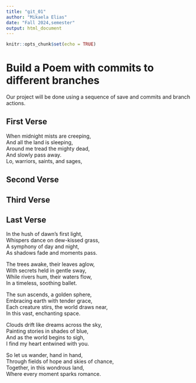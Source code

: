 ```yaml
---
title: "git_01"
author: "Mikaela Elias"
date: "Fall 2024,semester"
output: html_document
---
```


```r
knitr::opts_chunk$set(echo = TRUE)
```
# Build a Poem with commits to different branches
Our project will be done using a sequence of save and commits and branch actions.
<!-- Do not modify or change any text in "!--" bracketed areas such as this --- these are instructions to
you, if you change any of this the git program will notice it and compromise your git merging strategy !-->

## First Verse 
<!--Put the first five lines of a poem by Lewis Carrol in this section!-->

When midnight mists are creeping,      
And all the land is sleeping,      
Around me tread the mighty dead,      
And slowly pass away.      
Lo, warriors, saints, and sages,      
      
## Second Verse
<!--Put the first five lines of a poem by Robert Frost here!-->

## Third Verse
<!--Put the first two verses of The Walrus and the Carpenter here!-->

## Last Verse
<!--Put a short poem you created using chatGPT of 20 to 30 lines,here!-->

In the hush of dawn's first light,       
Whispers dance on dew-kissed grass,      
A symphony of day and night,       
As shadows fade and moments pass.       
       
The trees awake, their leaves aglow,        
With secrets held in gentle sway,        
While rivers hum, their waters flow,       
In a timeless, soothing ballet.       
        
The sun ascends, a golden sphere,          
Embracing earth with tender grace,        
Each creature stirs, the world draws near,       
In this vast, enchanting space.        
       
Clouds drift like dreams across the sky,       
Painting stories in shades of blue,         
And as the world begins to sigh,         
I find my heart entwined with you.        
        
So let us wander, hand in hand,       
Through fields of hope and skies of chance,        
Together, in this wondrous land,        
Where every moment sparks romance.         
         
